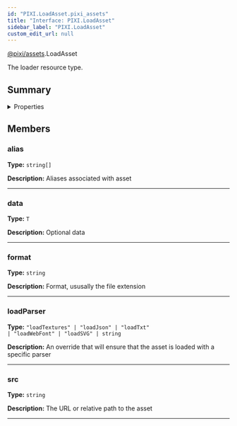 ```yaml
---
id: "PIXI.LoadAsset.pixi_assets"
title: "Interface: PIXI.LoadAsset"
sidebar_label: "PIXI.LoadAsset"
custom_edit_url: null
---
```



<div class="package-name">

[@pixi/assets](../modules/pixi_assets).LoadAsset

</div>


The loader resource type.



        

## Summary

<details><summary>Properties</summary>
<p>

| Name       | Type                                                                                                               | Description                                                                  |
| ---------- | ------------------------------------------------------------------------------------------------------------------ | ---------------------------------------------------------------------------- |
| alias      | <code>string[]</code>                                                                                              | Aliases associated with asset                                                |
| data       | <code>T</code>                                                                                                     | Optional data                                                                |
| format     | <code>string</code>                                                                                                | Format, ususally the file extension                                          |
| loadParser | <code>"loadTextures" &#124; "loadJson" &#124; "loadTxt" &#124; "loadWebFont" &#124; "loadSVG" &#124; string</code> | An override that will ensure that the asset is loaded with a specific parser |
| src        | <code>string</code>                                                                                                | The URL or relative path to the asset                                        |

</p>
</details>
    




## Members
<article>

### alias 
**Type:** <code>string[]</code>

**Description:** Aliases associated with asset

</article>


---------------------------------------

<article>

### data 
**Type:** <code>T</code>

**Description:** Optional data

</article>


---------------------------------------

<article>

### format 
**Type:** <code>string</code>

**Description:** Format, ususally the file extension

</article>


---------------------------------------

<article>

### loadParser 
**Type:** <code>"loadTextures" &#124; "loadJson" &#124; "loadTxt" &#124; "loadWebFont" &#124; "loadSVG" &#124; string</code>

**Description:** An override that will ensure that the asset is loaded with a specific parser

</article>


---------------------------------------

<article>

### src 
**Type:** <code>string</code>

**Description:** The URL or relative path to the asset

</article>


---------------------------------------



  